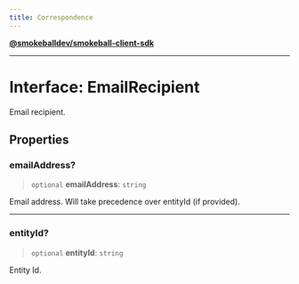 ```yaml
---
title: Correspondence
---
```

[**@smokeballdev/smokeball-client-sdk**](./../../../../README)

***

# Interface: EmailRecipient

Email recipient.

## Properties

### emailAddress?

> `optional` **emailAddress**: `string`

Email address. Will take precedence over entityId (if provided).

***

### entityId?

> `optional` **entityId**: `string`

Entity Id.
